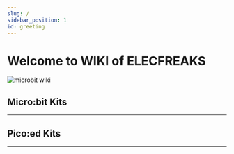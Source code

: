 ```yaml
---
slug: /
sidebar_position: 1
id: greeting
---
```



# Welcome to WIKI of ELECFREAKS

![microbit wiki](./images/microbit-wiki.jpg)

## Micro:bit Kits
---

<cardbox>
  <card
    href="./microbit-kits/microbit-starter-kit/"
    title="Micro:bit Starter Kit"
    description="Micro:bit starter kit for education."
    img={microbitIcon}
  />
</cardbox>

## Pico:ed Kits
---

<cardbox>
  <card
    href="./picoed-kits/picoed/"
    title="Pico:ed"
    description="ELECFREAKS Pico:ed V2 is a development board based on Raspberry Pi RP2040 MCU."
    img={picoedIcon}
  />
  <card
    href="./picoed-kits/cutebot"
    title="Cutebot Car"
    description="Cutebot car for Pico:ed."
    img={picoedCutebotIcon}
  />
</cardbox>
